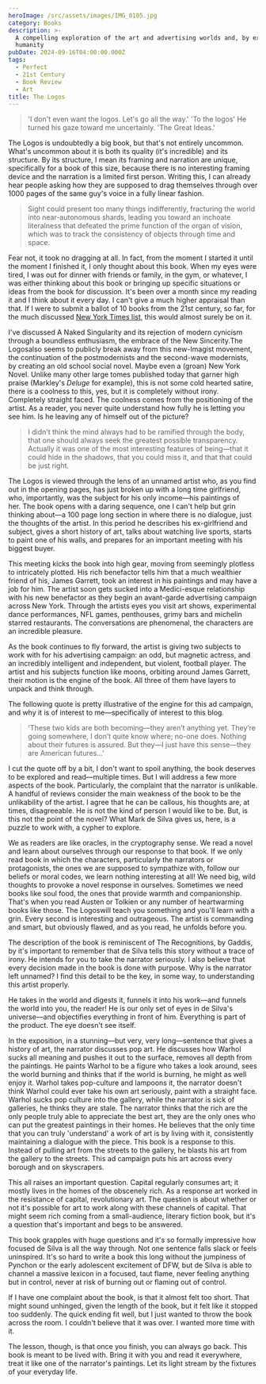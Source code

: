 ```yaml
---
heroImage: /src/assets/images/IMG_0105.jpg
category: Books
description: >-
  A compelling exploration of the art and advertising worlds and, by extension,
  humanity
pubDate: 2024-09-16T04:00:00.000Z
tags:
  - Perfect
  - 21st Century
  - Book Review
  - Art
title: The Logos
---
```


> 'I don't even want the logos. Let's go all the way.' 'To the logos' He turned his gaze toward me uncertainly. 'The Great Ideas.'

The Logos is undoubtedly a big book, but that's not entirely uncommon. What's uncommon about it is both its quality (it's incredible) and its structure. By its structure, I mean its framing and narration are unique, specifically for a book of this size, because there is no interesting framing device and the narration is a limited first person. Writing this, I can already hear people asking how they are supposed to drag themselves through over 1000 pages of the same guy's voice in a fully linear fashion.

> Sight could present too many things indifferently, fracturing the world into near-autonomous shards, leading you toward an inchoate literalness that defeated the prime function of the organ of vision, which was to track the consistency of objects through time and space.

Fear not, it took no dragging at all. In fact, from the moment I started it until the moment I finished it, I only thought about this book. When my eyes were tired, I was out for dinner with friends or family, in the gym, or whatever, I was either thinking about this book or bringing up specific situations or ideas from the book for discussion. It's been over a month since my reading it and I think about it every day. I can't give a much higher appraisal than that. If I were to submit a ballot of 10 books from the 21st century, so far, for the much discussed [New York Times list](https://www.nytimes.com/interactive/2024/books/best-books-21st-century.html), this would almost surely be on it.

I've discussed A Naked Singularity and its rejection of modern cynicism through a boundless enthusiasm, the embrace of the New Sincerity.The Logosalso seems to publicly break away from this new-Imagist movement, the continuation of the postmodernists and the second-wave modernists, by creating an old school social novel. Maybe even a (groan) New York Novel. Unlike many other large tomes published today that garner high praise (Markley's _Deluge_ for example), this is not some cold hearted satire, there is a coolness to this, yes, but it is completely without irony. Completely straight faced. The coolness comes from the positioning of the artist. As a reader, you never quite understand how fully he is letting you see him. Is he leaving any of himself out of the picture?

> I didn't think the mind always had to be ramified through the body, that one should always seek the greatest possible transparency. Actually it was one of the most interesting features of being—that it could hide in the shadows, that you could miss it, and that that could be just right.

The Logos is viewed through the lens of an unnamed artist who, as you find out in the opening pages, has just broken up with a long time girlfriend, who, importantly, was the subject for his only income—his paintings of her. The book opens with a daring sequence, one I can't help but grin thinking about—a 100 page long section in where there is no dialogue, just the thoughts of the artist. In this period he describes his ex-girlfriend and subject, gives a short history of art, talks about watching live sports, starts to paint one of his walls, and prepares for an important meeting with his biggest buyer.

This meeting kicks the book into high gear, moving from seemingly plotless to intricately plotted. His rich benefactor tells him that a much wealthier friend of his, James Garrett, took an interest in his paintings and may have a job for him. The artist soon gets sucked into a Medici-esque relationship with his new benefactor as they begin an avant-garde advertising campaign across New York. Through the artists eyes you visit art shows, experimental dance performances, NFL games, penthouses, grimy bars and michelin starred restaurants. The conversations are phenomenal, the characters are an incredible pleasure.

As the book continues to fly forward, the artist is giving two subjects to work with for his advertising campaign: an odd, but magnetic actress, and an incredibly intelligent and independent, but violent, football player. The artist and his subjects function like moons, orbiting around James Garrett, their motion is the engine of the book. All three of them have layers to unpack and think through.

The following quote is pretty illustrative of the engine for this ad campaign, and why it is of interest to me—specifically of interest to this blog.

> 'These two kids are both becoming—they aren’t anything yet. They’re going somewhere, I don’t quite know where; no-one does. Nothing about their futures is assured. But they—I just have this sense—they are American futures…'

I cut the quote off by a bit, I don't want to spoil anything, the book deserves to be explored and read—multiple times. But I will address a few more aspects of the book. Particularly, the complaint that the narrator is unlikable. A handful of reviews consider the main weakness of the book to be the unlikability of the artist. I agree that he can be callous, his thoughts are, at times, disagreeable. He is not the kind of person I would like to be. But, is this not the point of the novel? What Mark de Silva gives us, here, is a puzzle to work with, a cypher to explore.

We as readers are like oracles, in the cryptography sense. We read a novel and learn about ourselves through our response to that book. If we only read book in which the characters, particularly the narrators or protagonists, the ones we are supposed to sympathize with, follow our beliefs or moral codes, we learn nothing interesting at all! We need big, wild thoughts to provoke a novel response in ourselves. Sometimes we need books like soul food, the ones that provide warmth and companionship. That's when you read Austen or Tolkien or any number of heartwarming books like those. The Logoswill teach you something and you'll learn with a grin. Every second is interesting and outrageous. The artist is commanding and smart, but obviously flawed, and as you read, he unfolds before you.

The description of the book is reminiscent of The Recognitions, by Gaddis, by it's important to remember that de Silva tells this story without a trace of irony. He intends for you to take the narrator seriously. I also believe that every decision made in the book is done with purpose. Why is the narrator left unnamed? I find this detail to be the key, in some way, to understanding this artist properly.

He takes in the world and digests it, funnels it into his work—and funnels the world into you, the reader! He is our only set of eyes in de Silva's universe—and objectifies everything in front of him. Everything is part of the product. The eye doesn't see itself.

In the exposition, in a stunning—but very, very long—sentence that gives a history of art, the narrator discusses pop art. He discusses how Warhol sucks all meaning and pushes it out to the surface, removes all depth from the paintings. He paints Warhol to be a figure who takes a look around, sees the world burning and thinks that if the world is burning, he might as well enjoy it. Warhol takes pop-culture and lampoons it, the narrator doesn't think Warhol could ever take his own art seriously, paint with a straight face. Warhol sucks pop culture into the gallery, while the narrator is sick of galleries, he thinks they are stale. The narrator thinks that the rich are the only people truly able to appreciate the best art, they are the only ones who can put the greatest paintings in their homes. He believes that the only time that you can truly 'understand' a work of art is by living with it, consistently maintaining a dialogue with the piece. This book is a response to this. Instead of pulling art from the streets to the gallery, he blasts his art from the gallery to the streets. This ad campaign puts his art across every borough and on skyscrapers.

This all raises an important question. Capital regularly consumes art; it mostly lives in the homes of the obscenely rich. As a response art worked in the resistance of capital, revolutionary art. The question is about whether or not it's possible for art to work along with these channels of capital. That might seem rich coming from a small-audience, literary fiction book, but it's a question that's important and begs to be answered.

This book grapples with huge questions and it's so formally impressive how focused de Silva is all the way through. Not one sentence falls slack or feels uninspired. It's so hard to write a book this long without the jumpiness of Pynchon or the early adolescent excitement of DFW, but de Silva is able to channel a massive lexicon in a focused, taut flame, never feeling anything but in control, never at risk of burning out or flaming out of control.

If I have one complaint about the book, is that it almost felt too short. That might sound unhinged, given the length of the book, but it felt like it stopped too suddenly. The quick ending fit well, but I just wanted to throw the book across the room. I couldn't believe that it was over. I wanted more time with it.

The lesson, though, is that once you finish, you can always go back. This book is meant to be lived with. Bring it with you and read it everywhere, treat it like one of the narrator's paintings. Let its light stream by the fixtures of your everyday life.

